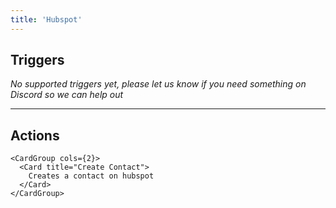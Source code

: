 ```yaml
---
title: 'Hubspot'
---
```


## Triggers

*No supported triggers yet, please let us know if you need something on Discord so we can help out* 


---

## Actions


    <CardGroup cols={2}>
      <Card title="Create Contact">
        Creates a contact on hubspot
      </Card>
    </CardGroup>
    
